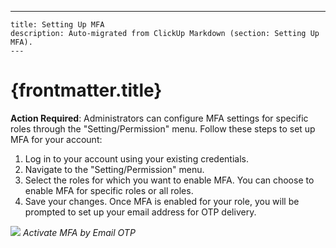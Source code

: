 ---
    title: Setting Up MFA
    description: Auto-migrated from ClickUp Markdown (section: Setting Up MFA).
    ---

# {frontmatter.title}

**Action Required**: Administrators can configure MFA settings for specific roles through the "Setting/Permission" menu. Follow these steps to set up MFA for your account:

1. Log in to your account using your existing credentials.
2. Navigate to the "Setting/Permission" menu.
3. Select the roles for which you want to enable MFA. You can choose to enable MFA for specific roles or all roles.
4. Save your changes.
Once MFA is enabled for your role, you will be prompted to set up your email address for OTP delivery.

![](https://t3837933.p.clickup-attachments.com/t3837933/f535e1ad-7010-4310-91a1-fb15c8003d44/image.png)
_Activate MFA by Email OTP_
